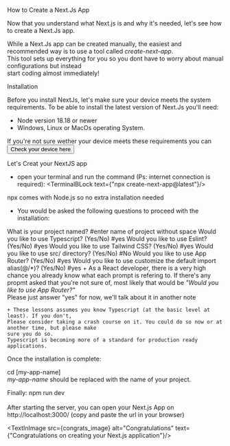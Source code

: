 



<MainHeading> How to Create a Next.Js App</MainHeading>

Now that you understand what Next.js is and why it's needed, let's see how to 
create a Next.Js app.

While a Next.Js app can be created manually, the easiest and recommended way is to use a 
tool called <em>create-next-app</em>.<br/>This tool sets up everything for you so you dont have to worry about manual configurations but instead  
start coding almost immediately!

<MyH2>Installation</MyH2>

Before you install NextJs, let's make sure your device meets the system requirements.
To be able to install the latest version of Next.Js you'll need:
+ Node version 18.18 or newer
+ Windows, Linux or MacOs operating System.

If you're not sure wether your device meets these requirements you can <button>Check your device here </button> 


<MyH2>Let's Creat your NextJS app</MyH2>

+ open your terminal and run the command (Ps: internet connection is required):
<TerminalBLock text={"npx create-next-app@latest"}/>

<Tip>
    npx comes with Node.js so no extra installation needed
</Tip>

+ You would be asked the following questions to proceed with the installation:

<CodeBLock lang="bash" title="Create-next-app prompts" >
    What is your project named? #enter name of project without space
    Would you like to use Typescript? (Yes/No) #yes
    Would you like to use Eslint? (Yes/No) #yes
    Would you like to use Tailwind CSS? (Yes/No) #yes
    Would you like to use src/ directory? (Yes/No) #No
    Would you like to use App Router? (Yes/No) #yes
    Would you like to use customize the default import alias(@/*)? (Yes/No) #yes
</CodeBLock>

<Tip>
    + As a React developer, there is a very high chance you already know
    what each prompt is refering to. 
    If there's any propmt asked that you're not sure of, most likely that would be 
    <em>"Would you like to use App Router?"</em> <br/>
    Please just answer "yes" for now, we'll talk about it in another note

    + These lessons assumes you know Typescript (at the basic level at least). If you don't,
    Please consider taking a crash course on it. You could do so now or at another time, but please make
    sure you do so.
    Typescript is becoming more of a standard for production ready applications. 
</Tip>

Once the installation is complete:

<CodeBLock title="Move into to the Nextjs app directory" lang="bash">
    cd [my-app-name]
</CodeBLock>
<br/>
<em>my-app-name</em> should be replaced with the name of your project.

Finally:
<CodeBLock title="Start the development server" lang="bash">
    npm run dev
</CodeBLock>
<br/>
<br/>
After starting the server, you can open your Next.js App on <br/>
http://localhost:3000/ (copy and paste the url in your browser)

<TextInImage src={congrats_image} alt="Congratulations" text={"Congratulations on creating your Next.js application"}/>
